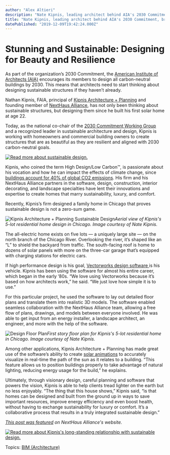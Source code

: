 ```yaml
---
author: "Alex Altieri"
description: "Nate Kipnis, leading architect behind AIA's 2030 Commitment, brings his passion for resilient design to this beautiful 5-lot home."
title: "Nate Kipnis, leading architect behind AIA's 2030 Commitment, brings his passion for resilient design to this beautiful 5-lot home." 
datePublished: "2019-12-09T19:42:24.000Z"
---
```

# Stunning and Sustainable: Designing for Beauty and Resilience

As part of the organization’s 2030 Commitment, the [American Institute of Architects (AIA)](https://www.aia.org/) encourages its members to design all carbon-neutral buildings by 2030\. This means that architects need to start thinking about designing sustainable structures if they haven’t already.

Nathan Kipnis, FAIA, principal of [Kipnis Architecture + Planning](https://www.kipnisarch.com/) and founding member of [NextHaus Alliance](https://nexthausalliance.com/2019/12/03/stunning-and-sustainable-designing-for-both-beauty-and-resilience/), has not only been thinking about sustainable structures, but designing them since he built his first solar home at age 22.

Today, as the national co-chair of the [2030 Commitment Working Group](https://www.aia.org/resources/202041-the-2030-commitment) and a recognized leader in sustainable architecture and design, Kipnis is working with homeowners and commercial building owners to create structures that are as beautiful as they are resilient and aligned with 2030 carbon-neutral goals.

[![Read more about sustainable design.](https://no-cache.hubspot.com/cta/default/3018241/f4d222c4-35db-4221-b9ae-1ee8054caad4.png)](https://cta-redirect.hubspot.com/cta/redirect/3018241/f4d222c4-35db-4221-b9ae-1ee8054caad4) 

Kipnis, who coined the term High Design/Low Carbon™, is passionate about his vocation and how he can impact the effects of climate change, since [buildings account for 40% of global CO2 emissions](https://www.eesi.org/topics/built-infrastructure/description). His firm and his NextHaus Alliance partners in the software, design, construction, interior decorating, and landscape specialties have lent their innovations and expertise to create homes that marry sustainability, luxury, and comfort. 

Recently, Kipnis’s firm designed a family home in Chicago that proves sustainable design is not a zero-sum game.

![Kipnis Architecture + Planning Sustainable Design](https://blog.vectorworks.net/hs-fs/hubfs/PAC_CLAD_2557-Pensacola_Chicago_IL_Auld_ABI_010_Edit-1024x682.jpg?width=600&name=PAC_CLAD_2557-Pensacola_Chicago_IL_Auld_ABI_010_Edit-1024x682.jpg)_Aerial view of Kipnis's 5-lot residential home design in Chicago. Image courtesy of Nate Kipnis._

The all-electric home exists on five lots — a uniquely large site — on the north branch of the Chicago River. Overlooking the river, it’s shaped like an “L” to shield the backyard from traffic. The south-facing roof is home to dozens of solar panels with more on the three-car garage that’s equipped with charging stations for electric cars. 

If high performance design is his goal, [Vectorworks design software ](https://www.vectorworks.net/en-US?utm%5Fcampaign=blog&utm%5Fmedium=planetvectorworks&utm%5Fsource=intext&utm%5Fcontent=nexthausblog120919)is his vehicle. Kipnis has been using the software for almost his entire career, which began in the early ‘80s. “We love using Vectorworks because it’s based on how architects work,” he said. “We just love how simple it is to use.”

For this particular project, he used the software to lay out detailed floor plans and translate them into realistic 3D models. The software enabled seamless collaboration with the NextHaus Alliance team, allowing a free flow of plans, drawings, and models between everyone involved. He was able to get input from an energy installer, a landscape architect, an engineer, and more with the help of the software.

![Design Floor Plan](https://blog.vectorworks.net/hs-fs/hubfs/Blog%20Images/191209_Next%20Haus%20Alliance/Screen-Shot-2019-12-03-at-11.09.16-AM-1024x912.png?width=600&name=Screen-Shot-2019-12-03-at-11.09.16-AM-1024x912.png)_First story floor plan for Kipnis's 5-lot residential home in Chicago. Image courtesy of Nate Kipnis._

Among other applications, Kipnis Architecture + Planning has made great use of the software’s ability to create [solar animations](https://www.youtube.com/watch?v=2fKaqL0C%5FEw?utm%5Fcampaign=blog&utm%5Fmedium=planetvectorworks&utm%5Fsource=intext&utm%5Fcontent=nexthausblog120919) to accurately visualize in real-time the path of the sun as it relates to a building. “This feature allows us to position buildings properly to take advantage of natural lighting, reducing energy usage for the build,” he explains.

Ultimately, through visionary design, careful planning and software that powers the vision, Kipnis is able to help clients tread lighter on the earth but no less enjoyably. “The thing that this house shows,” Kipnis said, “is that homes can be designed and built from the ground up in ways to save important resources, improve energy efficiency and even boost health, without having to exchange sustainability for luxury or comfort. It’s a collaborative process that results in a truly integrated sustainable design.”

_[This post was featured](https://nexthausalliance.com/2019/12/03/stunning-and-sustainable-designing-for-both-beauty-and-resilience/) on NextHaus Alliance's website._

[![Read more about Kipnis's long-standing relationship with sustainable design.](https://no-cache.hubspot.com/cta/default/3018241/2b5a093a-03c1-4ccd-8c45-aadfdb4580c4.png)](https://cta-redirect.hubspot.com/cta/redirect/3018241/2b5a093a-03c1-4ccd-8c45-aadfdb4580c4) 

 Topics: [BIM (Architecture)](https://blog.vectorworks.net/topic/bim-architecture) 

 